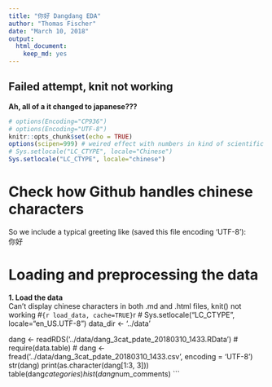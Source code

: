 ```yaml
---
title: "你好 Dangdang EDA"
author: "Thomas Fischer"
date: "March 10, 2018"
output:
  html_document:
    keep_md: yes
---
```


## Failed attempt, knit not working
**Ah, all of a it changed to japanese???**

```r
# options(Encoding="CP936")
# options(Encoding="UTF-8")
knitr::opts_chunk$set(echo = TRUE)
options(scipen=999) # weired effect with numbers in kind of scientific notations
# Sys.setlocale("LC_CTYPE", locale="Chinese")
Sys.setlocale("LC_CTYPE", locale="chinese")
```
# Check how Github handles chinese characters
So we include a typical greeting like (saved this file encoding 'UTF-8'):  
你好

# Loading and preprocessing the data
**1. Load the data**  
Can't display chinese characters in both .md and .html files, knit() not working
#```{r load_data, cache=TRUE}
```r
# Sys.setlocale("LC_CTYPE", locale="en_US.UTF-8")
data_dir <- '../data'

dang <- readRDS('../data/dang_3cat_pdate_20180310_1433.RData')
# require(data.table)
# dang <- fread('../data/dang_3cat_pdate_20180310_1433.csv', encoding = 'UTF-8')
str(dang)
print(as.character(dang[1:3, 3]))
table(dang$categories)
hist(dang$num_comments)
```